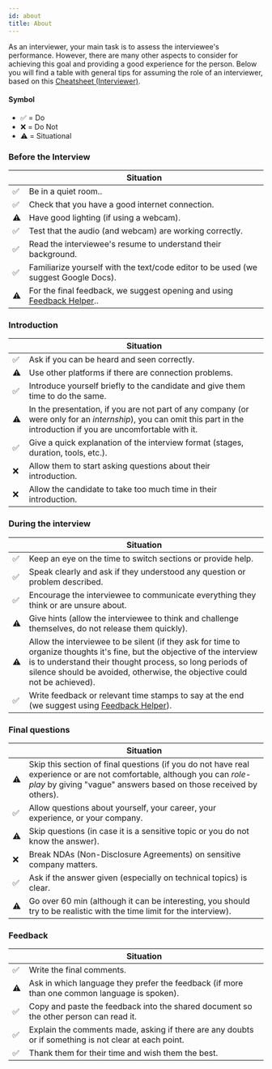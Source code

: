 ```yaml
---
id: about
title: About
---
```


As an interviewer, your main task is to assess the interviewee's performance. However, there are many other aspects to consider for achieving this goal and providing a good experience for the person. Below you will find a table with general tips for assuming the role of an interviewer, based on this [Cheatsheet (Interviewer)](https://techinterviewhandbook.org/interviewer-cheatsheet/).

#### Symbol

- ✅ = Do
- ❌ = Do Not
- ⚠️ = Situational

### Before the Interview

|  | Situation |
| --- | --- |
| ✅ | Be in a quiet room.. |
| ✅ | Check that you have a good internet connection. |
| ⚠️ | Have good lighting (if using a webcam). |
| ✅ | Test that the audio (and webcam) are working correctly. |
| ✅ | Read the interviewee's resume to understand their background. |
| ✅ | Familiarize yourself with the text/code editor to be used (we suggest Google Docs). |
| ⚠️ | For the final feedback, we suggest opening and using [Feedback Helper](https://proyecto-nutria.github.io/feedback-helper/).. |

### Introduction

|  | 	Situation |
| --- | --- |
| ✅ | Ask if you can be heard and seen correctly. |
| ⚠️ | Use other platforms if there are connection problems. |
| ✅ | Introduce yourself briefly to the candidate and give them time to do the same. |
| ⚠️ | In the presentation, if you are not part of any company (or were only for an *internship*), you can omit this part in the introduction if you are uncomfortable with it. |
| ✅ | Give a quick explanation of the interview format (stages, duration, tools, etc.). |
| ❌ | Allow them to start asking questions about their introduction. |
| ❌ | Allow the candidate to take too much time in their introduction.|

### During the interview

|  | Situation |
| --- | --- |
| ✅ | Keep an eye on the time to switch sections or provide help. |
| ✅ | Speak clearly and ask if they understood any question or problem described. |
| ✅ | Encourage the interviewee to communicate everything they think or are unsure about. |
| ⚠️ | Give hints (allow the interviewee to think and challenge themselves, do not release them quickly). |
| ⚠️ | Allow the interviewee to be silent (if they ask for time to organize thoughts it's fine, but the objective of the interview is to understand their thought process, so long periods of silence should be avoided, otherwise, the objective could not be achieved). |
| ✅ | Write feedback or relevant time stamps to say at the end (we suggest using [Feedback Helper](https://proyecto-nutria.github.io/feedback-helper/)). |

### Final questions

|  | Situation |
| --- | --- |
| ⚠️ | Skip this section of final questions (if you do not have real experience or are not comfortable, although you can *role-play* by giving "vague" answers based on those received by others). |
| ✅ | Allow questions about yourself, your career, your experience, or your company. |
| ⚠️ | Skip questions (in case it is a sensitive topic or you do not know the answer). |
| ❌ | Break NDAs (Non-Disclosure Agreements) on sensitive company matters. |
| ✅ | Ask if the answer given (especially on technical topics) is clear. |
| ⚠️ | Go over 60 min (although it can be interesting, you should try to be realistic with the time limit for the interview). |

### Feedback

|     | Situation                                                 |
| --- | --------------------------------------------------------- |
| ✅ | Write the final comments. |
| ⚠️  | Ask in which language they prefer the feedback (if more than one common language is spoken). |
| ✅ | Copy and paste the feedback into the shared document so the other person can read it. |
| ✅ | Explain the comments made, asking if there are any doubts or if something is not clear at each point. |
| ✅ | Thank them for their time and wish them the best. |
